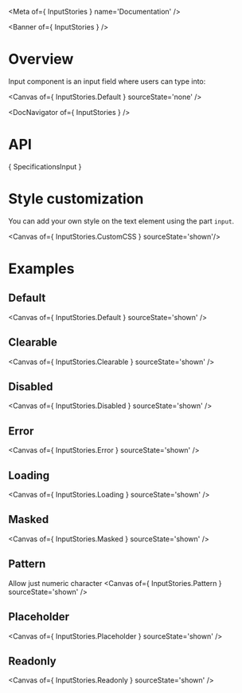 
<Meta of={ InputStories } name='Documentation' />

<Banner of={ InputStories } />

# Overview

Input component is an input field where users can type into:

<Canvas of={ InputStories.Default } sourceState='none' />

<DocNavigator of={ InputStories } />

# API

<Markdown> { SpecificationsInput } </Markdown>

# Style customization

You can add your own style on the text element using the part `input`.

<Canvas of={ InputStories.CustomCSS } sourceState='shown'/>

# Examples

## Default

<Canvas of={ InputStories.Default } sourceState='shown' />

## Clearable

<Canvas of={ InputStories.Clearable } sourceState='shown' />

## Disabled

<Canvas of={ InputStories.Disabled } sourceState='shown' />

## Error

<Canvas of={ InputStories.Error } sourceState='shown' />

## Loading

<Canvas of={ InputStories.Loading } sourceState='shown' />

## Masked

<Canvas of={ InputStories.Masked } sourceState='shown' />

## Pattern
Allow just numeric character
<Canvas of={ InputStories.Pattern } sourceState='shown' />

## Placeholder

<Canvas of={ InputStories.Placeholder } sourceState='shown' />

## Readonly

<Canvas of={ InputStories.Readonly } sourceState='shown' />
